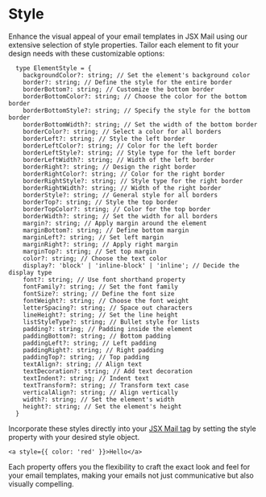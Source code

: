 # Style

Enhance the visual appeal of your email templates in JSX Mail using our extensive selection of style properties. Tailor each element to fit your design needs with these customizable options:

```tsx
  type ElementStyle = {
    backgroundColor?: string; // Set the element's background color
    border?: string; // Define the style for the entire border
    borderBottom?: string; // Customize the bottom border
    borderBottomColor?: string; // Choose the color for the bottom border
    borderBottomStyle?: string; // Specify the style for the bottom border
    borderBottomWidth?: string; // Set the width of the bottom border
    borderColor?: string; // Select a color for all borders
    borderLeft?: string; // Style the left border
    borderLeftColor?: string; // Color for the left border
    borderLeftStyle?: string; // Style type for the left border
    borderLeftWidth?: string; // Width of the left border
    borderRight?: string; // Design the right border
    borderRightColor?: string; // Color for the right border
    borderRightStyle?: string; // Style type for the right border
    borderRightWidth?: string; // Width of the right border
    borderStyle?: string; // General style for all borders
    borderTop?: string; // Style the top border
    borderTopColor?: string; // Color for the top border
    borderWidth?: string; // Set the width for all borders
    margin?: string; // Apply margin around the element
    marginBottom?: string; // Define bottom margin
    marginLeft?: string; // Set left margin
    marginRight?: string; // Apply right margin
    marginTop?: string; // Set top margin
    color?: string; // Choose the text color
    display?: 'block' | 'inline-block' | 'inline'; // Decide the display type
    font?: string; // Use font shorthand property
    fontFamily?: string; // Set the font family
    fontSize?: string; // Define the font size
    fontWeight?: string; // Choose the font weight
    letterSpacing?: string; // Space out characters
    lineHeight?: string; // Set the line height
    listStyleType?: string; // Bullet style for lists
    padding?: string; // Padding inside the element
    paddingBottom?: string; // Bottom padding
    paddingLeft?: string; // Left padding
    paddingRight?: string; // Right padding
    paddingTop?: string; // Top padding
    textAlign?: string; // Align text
    textDecoration?: string; // Add text decoration
    textIndent?: string; // Indent text
    textTransform?: string; // Transform text case
    verticalAlign?: string; // Align vertically
    width?: string; // Set the element's width
    height?: string; // Set the element's height
  }
```

Incorporate these styles directly into your [JSX Mail tag](/docs/tags) by setting the style property with your desired style object.

```tsx
<a style={{ color: 'red' }}>Hello</a>
```

Each property offers you the flexibility to craft the exact look and feel for your email templates, making your emails not just communicative but also visually compelling.